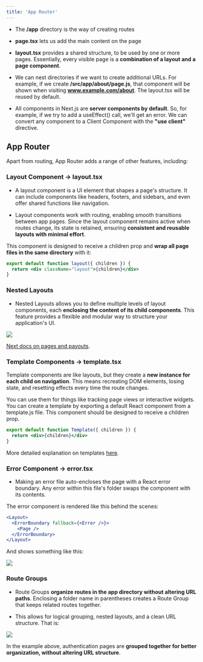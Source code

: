 ```yaml
---
title: 'App Router'
---
```


- The **/app** directory is the way of creating routes

- **page.tsx** lets us add the main content on the page

- **layout.tsx** provides a shared structure, to be used by one or more pages. Essentially, every visible page is a **combination of a layout and a page component**.

- We can nest directories if we want to create additional URLs. For example, if we create **/src/app/about/page.js**, that component will be shown when visiting **www.example.com/about**. The layout.tsx will be reused by default.

- All components in Next.js are **server components by default**. So, for example, if we try to add a useEffect() call, we'll get an error. We can convert any component to a Client Component with the **"use client"** directive.

## App Router

Apart from routing, App Router adds a range of other features, including:

### Layout Component → **layout.tsx**

- A layout component is a UI element that shapes a page's structure. It can include components like headers, footers, and sidebars, and even offer shared functions like navigation.

- Layout components work with routing, enabling smooth transitions between app pages. Since the layout component remains active when routes change, its state is retained, ensuring **consistent and reusable layouts with minimal effort**.

This component is designed to receive a children prop and **wrap all page files in the same directory** with it:

```jsx
export default function layout({ children }) {
  return <div className="layout">{children}</div>
}
```

### Nested Layouts

- Nested Layouts allows you to define multiple levels of layout components, each **enclosing the content of its child components**.
  This feature provides a flexible and modular way to structure your application's UI.

![](nested-layout.avif)

[Next docs on pages and payouts](https://nextjs.org/docs/app/building-your-application/routing/pages-and-layouts).

### Template Components → **template.tsx**

Template components are like layouts, but they create a **new instance for each child on navigation**. This means recreating DOM elements, losing state, and resetting effects every time the route changes.

You can use them for things like tracking page views or interactive widgets. You can create a template by exporting a default React component from a template.js file. This component should be designed to receive a children prop.

```jsx
export default function Template({ children }) {
  return <div>{children}</div>
}
```

More detailed explanation on templates [here](https://www.builder.io/blog/nextjs-14-layouts-templates).

### Error Component → error.tsx

- Making an error file auto-encloses the page with a React error boundary. Any error within this file's folder swaps the component with its contents.

The error component is rendered like this behind the scenes:

```jsx
<Layout>
  <ErrorBoundary fallback={<Error />}>
    <Page />
  </ErrorBoundary>
</Layout>
```

And shows something like this:

![](https://www.freecodecamp.org/news/content/images/2023/08/error-layout.png)

### Route Groups

- Route Groups **organize routes in the app directory without altering URL paths**. Enclosing a folder name in parentheses creates a Route Group that keeps related routes together.

- This allows for logical grouping, nested layouts, and a clean URL structure. That is:

![](https://www.freecodecamp.org/news/content/images/2023/08/route-groups.png)

In the example above, authentication pages are **grouped together for better organization, without altering URL structure**.
